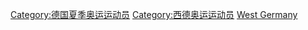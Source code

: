 [[Category:德国夏季奥运运动员|Category:德国夏季奥运运动员]]
[[Category:西德奥运运动员|Category:西德奥运运动员]]
[[Category:夏季奧運各國運動員|West Germany]]